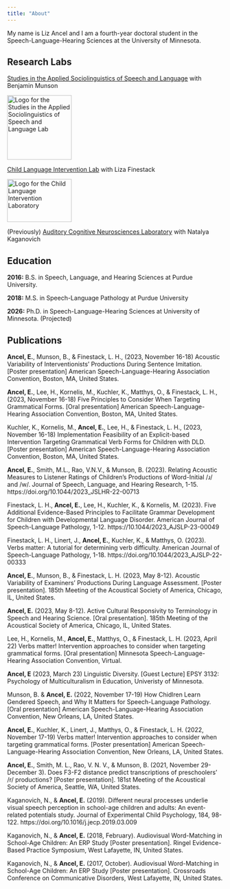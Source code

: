 ```yaml
---
title: "About"
---
```


My name is Liz Ancel and I am a fourth-year doctoral student in the Speech-Language-Hearing Sciences at the University of Minnesota.

## Research Labs

<a href="https://sites.google.com/umn.edu/sasslab/home">Studies in the Applied Sociolinguistics of Speech and Language</a> with Benjamin Munson

<img src="img/SASS Logo Transparent.png" alt="Logo for the Studies in the Applied Sociolinguistics of Speech and Language Lab" width="150" height="150"/>

<a href="https://www.finestackclil.com/">Child Language Intervention Lab</a> with Liza Finestack

<img src="img/CLIL_Logo.png" alt="Logo for the Child Language Intervention Laboratory" width="150" height="100"/>

(Previously) <a href="https://hhs.purdue.edu/auditory-cognitive-neuroscience-lab/">Auditory Cognitive Neurosciences Laboratory</a> with Natalya Kaganovich 

## Education

<b>2016:</b> B.S. in Speech, Language, and Hearing Sciences at Purdue University. 

<b>2018:</b> M.S. in Speech-Language Pathology at Purdue University

<b>2026:</b> Ph.D. in Speech-Language-Hearing Sciences at University of Minnesota. (Projected)

## Publications

<b>Ancel, E.</b>, Munson, B., & Finestack, L. H., (2023, November 16-18) Acoustic Variability of Interventionists’ Productions During Sentence Imitation. [Poster presentation] American Speech-Language-Hearing Association Convention, Boston, MA, United States. 

<b>Ancel, E.</b>, Lee, H., Kornelis, M., Kuchler, K., Matthys, O., & Finestack, L. H., (2023, November 16-18) Five Principles to Consider When Targeting Grammatical Forms. [Oral presentation] American Speech-Language-Hearing Association Convention, Boston, MA, United States. 

Kuchler, K., Kornelis, M., <b>Ancel, E.</b>, Lee, H., & Finestack, L. H., (2023, November 16-18) Implementation Feasibility of an Explicit-based Intervention Targeting Grammatical Verb Forms for Children with DLD. [Poster presentation] American Speech-Language-Hearing Association Convention, Boston, MA, United States. 

<b>Ancel, E.</b>, Smith, M.L., Rao, V.N.V., & Munson, B. (2023). Relating Acoustic Measures to Listener Ratings of Children’s Productions of Word-Initial /ɹ/ and /w/. Journal of Speech, Language, and Hearing Research, 1-15. https://doi.org/10.1044/2023_JSLHR-22-00713 

Finestack, L. H., <b>Ancel, E.</b>, Lee, H., Kuchler, K., & Kornelis, M. (2023). Five Additional Evidence-Based Principles to Facilitate Grammar Development for Children with Developmental Language Disorder. American Journal of Speech-Language Pathology, 1-12. https://10.1044/2023_AJSLP-23-00049 

Finestack, L. H., Linert, J., <b>Ancel, E.</b>, Kuchler, K., & Matthys, O. (2023). Verbs matter: A tutorial for determining verb difficulty. American Journal of Speech-Language Pathology, 1-18. https://doi.org/10.1044/2023_AJSLP-22-00333 

<b>Ancel, E.</b>, Munson, B., & Finestack, L. H. (2023, May 8-12). Acoustic Variability of Examiners’ Productions During Language Assessment. [Poster presentation]. 185th Meeting of the Acoustical Society of America, Chicago, IL, United States.

<b>Ancel, E.</b> (2023, May 8-12). Active Cultural Responsivity to Terminology in Speech and Hearing Science. [Oral presentation]. 185th Meeting of the Acoustical Society of America, Chicago, IL, United States.

Lee, H., Kornelis, M., <b>Ancel, E.</b>, Matthys, O., & Finestack, L. H. (2023, April 22) Verbs matter! Intervention approaches to consider when targeting grammatical forms. [Oral presentation] Minnesota Speech-Language-Hearing Association Convention, Virtual. 

<b>Ancel, E</b> (2023, March 23) Linguistic Diversity. [Guest Lecture] EPSY 3132: Psychology of Multiculturalism in Education, Univeristy of Minnesota. 

Munson, B. & <b>Ancel, E.</b> (2022, November 17-19) How Chidlren Learn Gendered Speech, and Why It Matters for Speech-Language Pathology. [Oral presentation] American Speech-Language-Hearing Association Convention, New Orleans, LA, United States. 

<b>Ancel, E.</b>, Kuchler, K., Linert, J., Matthys, O., & Finestack, L. H. (2022, November 17-19) Verbs matter! Intervention approaches to consider when targeting grammatical forms. [Poster presentation] American Speech-Language-Hearing Association Convention, New Orleans, LA, United States. 

<b>Ancel, E.</b>, Smith, M. L., Rao, V. N. V., & Munson, B. (2021, November 29-December 3). Does F3-F2 distance predict transcriptions of preschoolers’ /r/ productions? [Poster presentation]. 181st Meeting of the Acoustical Society of America, Seattle, WA, United States.

Kaganovich, N., & <b>Ancel, E.</b> (2019). Different neural processes underlie visual speech perception in school-age children and adults: An event-related potentials study. Journal of Experimental Child Psychology, 184, 98-122. https://doi.org/10.1016/j.jecp.2019.03.009 

Kaganovich, N., & <b>Ancel, E.</b> (2018, February). Audiovisual Word-Matching in School-Age Children: An ERP Study [Poster presentation]. Ringel Evidence-Based Practice Symposium, West Lafayette, IN, United States. 

Kaganovich, N., & <b>Ancel, E.</b> (2017, October). Audiovisual Word-Matching in School-Age Children: An ERP Study [Poster presentation]. Crossroads Conference on Communicative Disorders, West Lafayette, IN, United States.


